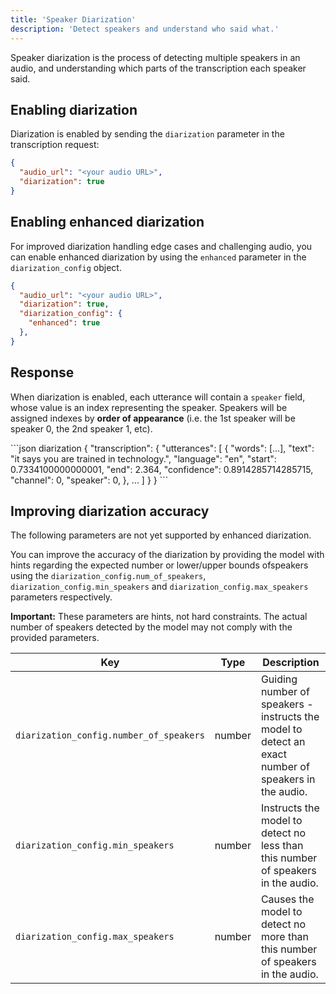```yaml
---
title: 'Speaker Diarization'
description: 'Detect speakers and understand who said what.'
---
```



Speaker diarization is the process of detecting multiple speakers in an audio, and understanding which parts of the transcription each speaker said.

## Enabling diarization

Diarization is enabled by sending the `diarization` parameter in the transcription request:
```json
{
  "audio_url": "<your audio URL>",
  "diarization": true
}
```

## Enabling enhanced diarization

For improved diarization handling edge cases and challenging audio, you can enable enhanced diarization by using the `enhanced` parameter in the `diarization_config` object.

```json
{
  "audio_url": "<your audio URL>",
  "diarization": true,
  "diarization_config": {
    "enhanced": true
  },
}
```

## Response
When diarization is enabled, each utterance will contain a `speaker` field, whose value is an index representing the speaker.
Speakers will be assigned indexes by **order of appearance** (i.e. the 1st speaker will be speaker 0, the 2nd speaker 1, etc).


<CodeGroup>
```json diarization
{
  "transcription": {
    "utterances": [
      {
        "words": [...],
        "text": "it says you are trained in technology.",
        "language": "en",
        "start": 0.7334100000000001,
        "end": 2.364,
        "confidence": 0.8914285714285715,
        "channel": 0,
        "speaker": 0,
      },
      ...
    ]
  }
}
```
</CodeGroup>


## Improving diarization accuracy

<Tip> The following parameters are not yet supported by enhanced diarization. </Tip>

You can improve the accuracy of the diarization by providing the model with hints regarding the expected number or lower/upper bounds ofspeakers using the `diarization_config.num_of_speakers`, `diarization_config.min_speakers` and `diarization_config.max_speakers`  parameters respectively.

**Important:** These parameters are hints, not hard constraints. The actual number of speakers detected by the model may not comply with the provided parameters.

| Key | Type | Description |
| --- | --- | --- |
| `diarization_config.number_of_speakers` | number | Guiding number of speakers - instructs the model to detect an exact number of speakers in the audio. |
| `diarization_config.min_speakers` | number | Instructs the model to detect no less than this number of speakers in the audio. |
| `diarization_config.max_speakers` | number | Causes the model to detect no more than this number of speakers in the audio. |
